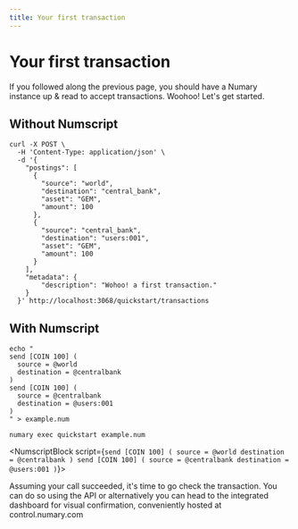 ```yaml
---
title: Your first transaction
---
```


# Your first transaction

If you followed along the previous page, you should have a Numary instance up & read to accept transactions. Woohoo! Let's get started.

## Without Numscript

```shell
curl -X POST \
  -H 'Content-Type: application/json' \
  -d '{
    "postings": [
      {
        "source": "world",
        "destination": "central_bank",
        "asset": "GEM",
        "amount": 100
      },
      {
        "source": "central_bank",
        "destination": "users:001",
        "asset": "GEM",
        "amount": 100
      }
    ],
    "metadata": {
    	"description": "Wohoo! a first transaction."
    }
  }' http://localhost:3068/quickstart/transactions
```

## With Numscript

```shell
echo "
send [COIN 100] (
  source = @world
  destination = @centralbank
)
send [COIN 100] (
  source = @centralbank
  destination = @users:001
)
" > example.num

numary exec quickstart example.num
```


<NumscriptBlock script={`send [COIN 100] (
  source = @world
  destination = @centralbank
)
send [COIN 100] (
  source = @centralbank
  destination = @users:001
)`}></NumscriptBlock>

Assuming your call succeeded, it's time to go check the transaction. You can do so using the API or alternatively you can head to the integrated dashboard for visual confirmation, conveniently hosted at control.numary.com

